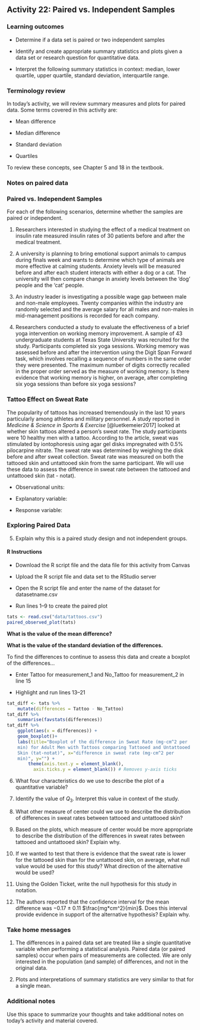 ## Activity 22:  Paired vs. Independent Samples

\setstretch{1}

### Learning outcomes

* Determine if a data set is paired or two independent samples

* Identify and create appropriate summary statistics and plots
  given a data set or research question for quantitative data.

* Interpret the following summary statistics in context:
  median, lower quartile, upper quartile, 
  standard deviation, interquartile range.

### Terminology review

In today's activity, we will review summary measures and plots for paired data.  Some terms covered in this activity are:

* Mean difference

* Median difference

* Standard deviation

* Quartiles

To review these concepts, see Chapter 5 and 18 in the textbook.

### Notes on paired data {-}

\vspace{2in}

### Paired vs. Independent Samples

For each of the following scenarios, determine whether the samples are paired or independent.

1. Researchers interested in studying the effect of a medical treatment on insulin rate measured insulin rates of 30 patients before and after the medical treatment.
\vspace{0.3in}

2.  A university is planning to bring emotional support animals to campus during finals week and wants to determine which type of animals are more effective at calming students.  Anxiety levels will be measured before and after each student interacts with either a dog or a cat.  The university will then compare change in anxiety levels between the 'dog' people and the 'cat' people.
\vspace{0.3in}

3.  An industry leader is investigating a possible wage gap between male and non-male employees.  Twenty companies within the industry are randomly selected and the average salary for all males and non-males in mid-management positions is recorded for each company.
\vspace{0.3in}

4. Researchers conducted a study to evaluate the effectiveness of a brief yoga intervention on working memory improvement. A sample of 43 undergraduate students at Texas State University was recruited for the study. Participants completed six yoga sessions. Working memory was assessed before and after the intervention using the Digit Span Forward task, which involves recalling a sequence of numbers in the same order they were presented. The maximum number of digits correctly recalled in the proper order served as the measure of working memory. Is there evidence that working memory is higher, on average, after completing six yoga sessions than before six yoga sessions?  
\vspace{0.3in}


### Tattoo Effect on Sweat Rate 

The popularity of tattoos has increased tremendously in the last 10 years particularly among athletes and military personnel. A study reported in *Medicine & Science in Sports & Exercise* [@luetkemeier2017] looked at whether skin tattoos altered a person's sweat rate.  The study participants were 10 healthy men with a tattoo.  According to the article, sweat was stimulated by iontophoresis using agar gel disks impregnated with 0.5% pilocarpine nitrate.  The sweat rate was determined by weighing the disk before and after sweat collection. Sweat rate was measured on both the tattooed skin and untattooed skin from the same participant.  We will use these data to assess the difference in sweat rate between the tattooed and untattooed skin (tat - notat).

* Observational units:

* Explanatory variable:

* Response variable:


### Exploring Paired Data

5. Explain why this is a paired study design and not independent groups.

\vspace{1in}

#### R Instructions {-}

* Download the R script file and the data file for this activity from Canvas

* Upload the R script file and data set to the RStudio server

* Open the R script file and enter the name of the dataset for datasetname.csv

* Run lines 1--9 to create the paired plot

```r
tats <- read.csv("data/tattoos.csv")
paired_observed_plot(tats) 
```

**What is the value of the mean difference?**

\vspace{0.2in}

**What is the value of the standard deviation of the differences.**

\vspace{0.2in}

To find the differences to continue to assess this data and create a boxplot of the differences...

* Enter Tattoo for measurement_1 and No_Tattoo for measurement_2 in line 15

* Highlight and run lines 13--21

```r
tat_diff <- tats %>% 
    mutate(differences = Tattoo - No_Tattoo) 
tat_diff %>% 
    summarise(favstats(differences))
tat_diff %>% 
    ggplot(aes(x = differences)) +
    geom_boxplot()+
    labs(title="Boxplot of the difference in Sweat Rate (mg·cm^2 per
    min) for Adult Men with Tattoos comparing Tattooed and Untattooed 
    Skin (tat-notat)", x="difference in sweat rate (mg·cm^2 per
    min)", y="") +
        theme(axis.text.y = element_blank(), 
          axis.ticks.y = element_blank()) # Removes y-axis ticks

```
6. What four characteristics do we use to describe the plot of a quantitative variable?

\vspace{0.6in}


7. Identify the value of $Q_3$.  Interpret this value in context of the study.

\vspace{0.8in}


8. What other measure of center could we use to describe the distribution of differences in sweat rates between tattooed and untattooed skin?  

\vspace{0.2in}

9. Based on the plots, which measure of center would be more appropriate to describe the distribution of the differences in sweat rates between tattooed and untattooed skin?  Explain why.

\vspace{0.5in}

10. If we wanted to test that there is evidence that the sweat rate is lower for the tattooed skin than for the untattooed skin, on average, what null value would be used for this study?  What direction of the alternative would be used?

\vspace{0.4in}

11. Using the Golden Ticket, write the null hypothesis for this study in notation.

\vspace{0.3in}

12. The authors reported that the confidence interval for the mean difference was −0.17 ± 0.11 $\frac{mg*cm^2}{min}$.  Does this interval provide evidence in support of the alternative hypothesis? Explain why.

\vspace{0.8in}

### Take home messages

1.	The differences in a paired data set are treated like a single quantitative variable when performing a statistical analysis.  Paired data (or paired samples) occur when pairs of measurements are collected. We are only interested in the population (and sample) of differences, and not in the original data. 

2.  Plots and interpretations of summary statistics are very similar to that for a single mean. 

### Additional notes

Use this space to summarize your thoughts and take additional notes on today's activity and material covered.

\newpage